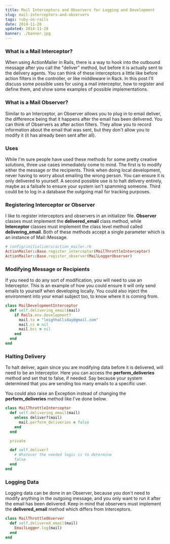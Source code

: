 ```yaml
---
title: Mail Interceptors and Observers for Logging and Development
slug: mail-interceptors-and-observers
tags: ruby-on-rails
date: 2014-11-28
updated: 2014-11-28
banner: ./banner.jpg
---
```


### What is a Mail Interceptor?

When using ActionMailer in Rails, there is a way to hook into the outbound message after you call the "deliver" method, but before it is actually sent to the delivery agents. You can think of these interceptors a little like before action filters in the controller, or like middleware in Rack. In this post I'll discuss some possible uses for using a mail interceptor, how to register and define them, and show some examples of possible implementations.

### What is a Mail Observer?

Similar to an Interceptor, an Observer allows you to plug in to email deliver, the difference being that it happens after the email has been delivered. You can think of Observers as after action filters. They allow you to record information about the email that was sent, but they don't allow you to modify it (it has already been sent after all).

### Uses

While I'm sure people have used these methods for some pretty creative solutions, three use cases immediately come to mind. The first is to modify either the message or the recipients. Think when doing local development, never having to worry about emailing the wrong person. You can ensure it is only delivered to yourself. A second possible use is to halt delivery entirely, maybe as a failsafe to ensure your system isn't spamming someone. Third could be to log in a database the outgoing mail for tracking purposes.

### Registering Interceptor or Observer

I like to register interceptors and observers in an initializer file. __Observer__ classes must implement the __delivered_email__ class method, while __Interceptor__ classes must implement the class level method called __delivering_email__. Both of these methods accept a single parameter which is an instance of Mail::Message.

```ruby
# config/initializers/action_mailer.rb
ActionMailer::Base.register_interceptor(MailThrottleInterceptor)
ActionMailer::Base.register_observer(MailLoggerObserver)
```

### Modifying Message or Recipients

If you need to do any sort of modification, you will need to use an Interceptor. This is an example of how you could ensure it will only send emails to yourself when developing locally. You could also inject the environment into your email subject too, to know where it is coming from.

```ruby
class MailDevelopmentInterceptor
  def self.delivering_email(mail)
    if Rails.env.development?
      mail.to = "leighhalliday@gmail.com"
      mail.cc = nil
      mail.bcc = nil
    end
  end
end
```

### Halting Delivery

To halt deliver, again since you are modifying data before it is delivered, will need to be an Interceptor. Here you can access the __perform_deliveries__ method and set that to false, if needed. Say because your system determined that you are sending too many emails to a specific user.

You could also raise an Exception instead of changing the __perform_deliveries__ method like I've done below.

```ruby
class MailThrottleInterceptor
  def self.delivering_email(mail)
    unless deliver?(mail)
      mail.perform_deliveries = false
    end
  end

  private

  def self.deliver?
    # Whatever the needed logic is to determine
    false
  end
end
```

### Logging Data

Logging data can be done in an Observer, because you don't need to modify anything in the outgoing message, and you only want to run it after the email has been delivered. Keep in mind that observers must implement the __delivered_email__ method which differs from Interceptors.

```ruby
class MailThrottleObserver
  def self.delivered_email(mail)
    EmailLogger.log(mail)
  end
end
```